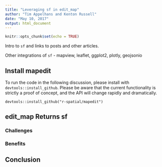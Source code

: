 ```yaml
---
title: "Leveraging sf in edit_map"
author: "Tim Appelhans and Kenton Russell"
date: "May 10, 2017"
output: html_document
---
```


```r
knitr::opts_chunk$set(echo = TRUE)
```

Intro to `sf` and links to posts and other articles.

Other integrations of `sf` - mapview, leaflet, ggplot2, plotly, geojsonio

## Install mapedit

To run the code in the following discussion, please install with `devtools::install_github`.  Please be aware that the current functionality is strictly a proof of concept, and the API will change rapidly and dramatically.

```
devtools::install_github("r-spatial/mapedit")
```

## edit_map Returns sf

### Challenges

### Benefits



## Conclusion

